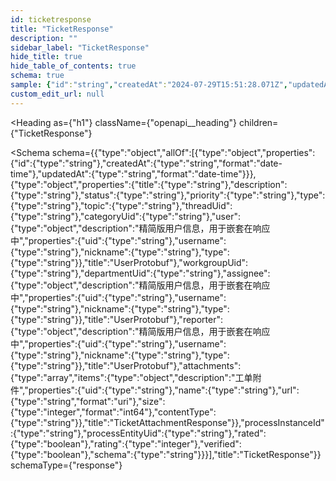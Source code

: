 ```yaml
---
id: ticketresponse
title: "TicketResponse"
description: ""
sidebar_label: "TicketResponse"
hide_title: true
hide_table_of_contents: true
schema: true
sample: {"id":"string","createdAt":"2024-07-29T15:51:28.071Z","updatedAt":"2024-07-29T15:51:28.071Z","title":"string","description":"string","status":"string","priority":"string","type":"string","topic":"string","threadUid":"string","categoryUid":"string","user":{"uid":"string","username":"string","nickname":"string","type":"string"},"workgroupUid":"string","departmentUid":"string","assignee":{"uid":"string","username":"string","nickname":"string","type":"string"},"reporter":{"uid":"string","username":"string","nickname":"string","type":"string"},"attachments":[{"uid":"string","name":"string","url":"string","size":0,"contentType":"string"}],"processInstanceId":"string","processEntityUid":"string","rated":true,"rating":0,"verified":true,"schema":"string"}
custom_edit_url: null
---
```



<Heading
  as={"h1"}
  className={"openapi__heading"}
  children={"TicketResponse"}
>
</Heading>





<Schema
  schema={{"type":"object","allOf":[{"type":"object","properties":{"id":{"type":"string"},"createdAt":{"type":"string","format":"date-time"},"updatedAt":{"type":"string","format":"date-time"}}},{"type":"object","properties":{"title":{"type":"string"},"description":{"type":"string"},"status":{"type":"string"},"priority":{"type":"string"},"type":{"type":"string"},"topic":{"type":"string"},"threadUid":{"type":"string"},"categoryUid":{"type":"string"},"user":{"type":"object","description":"精简版用户信息，用于嵌套在响应中","properties":{"uid":{"type":"string"},"username":{"type":"string"},"nickname":{"type":"string"},"type":{"type":"string"}},"title":"UserProtobuf"},"workgroupUid":{"type":"string"},"departmentUid":{"type":"string"},"assignee":{"type":"object","description":"精简版用户信息，用于嵌套在响应中","properties":{"uid":{"type":"string"},"username":{"type":"string"},"nickname":{"type":"string"},"type":{"type":"string"}},"title":"UserProtobuf"},"reporter":{"type":"object","description":"精简版用户信息，用于嵌套在响应中","properties":{"uid":{"type":"string"},"username":{"type":"string"},"nickname":{"type":"string"},"type":{"type":"string"}},"title":"UserProtobuf"},"attachments":{"type":"array","items":{"type":"object","description":"工单附件","properties":{"uid":{"type":"string"},"name":{"type":"string"},"url":{"type":"string","format":"uri"},"size":{"type":"integer","format":"int64"},"contentType":{"type":"string"}},"title":"TicketAttachmentResponse"}},"processInstanceId":{"type":"string"},"processEntityUid":{"type":"string"},"rated":{"type":"boolean"},"rating":{"type":"integer"},"verified":{"type":"boolean"},"schema":{"type":"string"}}}],"title":"TicketResponse"}}
  schemaType={"response"}
>
  
</Schema>
            
